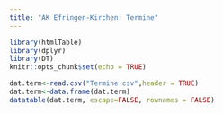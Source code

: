 ```yaml
---
title: "AK Efringen-Kirchen: Termine"
---
```


```r
library(htmlTable)
library(dplyr)
library(DT)
knitr::opts_chunk$set(echo = TRUE)
```

```r
dat.term<-read.csv("Termine.csv",header = TRUE)
dat.term<-data.frame(dat.term)
datatable(dat.term, escape=FALSE, rownames = FALSE)
```
